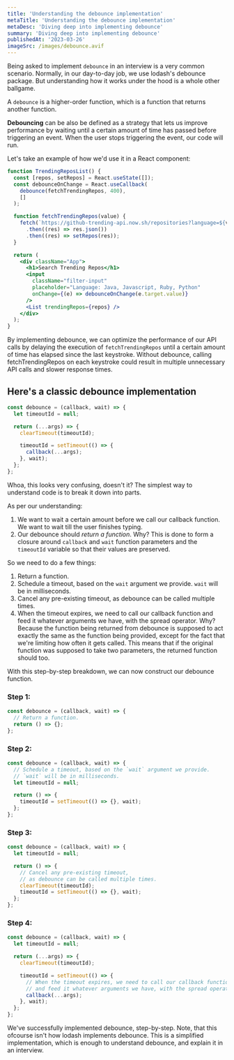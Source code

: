 ```yaml
---
title: 'Understanding the debounce implementation'
metaTitle: 'Understanding the debounce implementation'
metaDesc: 'Diving deep into implementing debounce'
summary: 'Diving deep into implementing debounce'
publishedAt: '2023-03-26'
imageSrc: /images/debounce.avif
---
```


<CustomAvatar />

Being asked to implement `debounce` in an interview is a very common scenario. Normally, in our day-to-day job, we use lodash's debounce package. But understanding how it works under the hood is a whole other ballgame.

A `debounce` is a higher-order function, which is a function that returns another function.

**Debouncing** can be also be defined as a strategy that lets us improve performance by waiting until a certain amount of time has passed before triggering an event. When the user stops triggering the event, our code will run.

Let's take an example of how we'd use it in a React component:

```jsx title="TrendingReposList.js"
function TrendingReposList() {
  const [repos, setRepos] = React.useState([]);
  const debounceOnChange = React.useCallback(
    debounce(fetchTrendingRepos, 400),
    []
  );

  function fetchTrendingRepos(value) {
    fetch(`https://github-trending-api.now.sh/repositories?language=${value}`)
      .then((res) => res.json())
      .then((res) => setRepos(res));
  }

  return (
    <div className="App">
      <h1>Search Trending Repos</h1>
      <input
        className="filter-input"
        placeholder="Language: Java, Javascript, Ruby, Python"
        onChange={(e) => debounceOnChange(e.target.value)}
      />
      <List trendingRepos={repos} />
    </div>
  );
}
```

By implementing debounce, we can optimize the performance of our API calls by delaying the execution of `fetchTrendingRepos` until a certain amount of time has elapsed since the last keystroke. Without debounce, calling fetchTrendingRepos on each keystroke could result in multiple unnecessary API calls and slower response times.

## Here's a classic debounce implementation

```js title="debounce.js"
const debounce = (callback, wait) => {
  let timeoutId = null;

  return (...args) => {
    clearTimeout(timeoutId);

    timeoutId = setTimeout(() => {
      callback(...args);
    }, wait);
  };
};
```

Whoa, this looks very confusing, doesn't it? The simplest way to understand code is to break it down into parts.

As per our understanding:

1. We want to wait a certain amount before we call our callback function. We want to wait till the user finishes typing.
2. Our debounce should _return a function_. Why? This is done to form a closure around `callback` and `wait` function parameters and the `timeoutId` variable so that their values are preserved.

So we need to do a few things:

1. Return a function.
2. Schedule a timeout, based on the `wait` argument we provide. `wait` will be in milliseconds.
3. Cancel any pre-existing timeout, as debounce can be called multiple times.
4. When the timeout expires, we need to call our callback function and feed it whatever arguments we have, with the spread operator. Why? Because the function being returned from debounce is supposed to act exactly the same as the function being provided, except for the fact that we're limiting how often it gets called. This means that if the original function was supposed to take two parameters, the returned function should too.

With this step-by-step breakdown, we can now construct our debounce function.

### Step 1:

```js
const debounce = (callback, wait) => {
  // Return a function.
  return () => {};
};
```

### Step 2:

```js {4, 7}
const debounce = (callback, wait) => {
  // Schedule a timeout, based on the `wait` argument we provide.
  // `wait` will be in milliseconds.
  let timeoutId = null;

  return () => {
    timeoutId = setTimeout(() => {}, wait);
  };
};
```

### Step 3:

```js {7}
const debounce = (callback, wait) => {
  let timeoutId = null;

  return () => {
    // Cancel any pre-existing timeout,
    // as debounce can be called multiple times.
    clearTimeout(timeoutId);
    timeoutId = setTimeout(() => {}, wait);
  };
};
```

### Step 4:

```js {4, 10}
const debounce = (callback, wait) => {
  let timeoutId = null;

  return (...args) => {
    clearTimeout(timeoutId);

    timeoutId = setTimeout(() => {
      // When the timeout expires, we need to call our callback function
      // and feed it whatever arguments we have, with the spread operator
      callback(...args);
    }, wait);
  };
};
```

We've successfully implemented debounce, step-by-step. Note, that this ofcourse isn't how lodash implements debounce. This is a simplified implementation, which is enough to understand debounce, and explain it in an interview.
